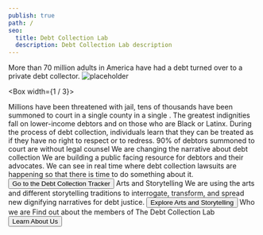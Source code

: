 ```yaml
---
publish: true
path: /
seo:
  title: Debt Collection Lab
  description: Debt Collection Lab description
---
```


<Hero>
  <Box
    xs={{ fontSize: 24 }}
    sm={{ fontSize: 40 }}
    component="p"
    textAlign="center"
    maxWidth={600}
  >
    More than 70 million adults in America have had a debt turned over to a
    private debt collector.
  </Box>
</Hero>

<Block>

<Box display="flex" alignItems="center">

<Box mr={8}>

<img src="https://via.placeholder.com/360x240" alt="placeholder" />

</Box>

<Box width={1 / 3}>

<Typography>
  Millions have been threatened with jail, tens of thousands have been summoned
  to court in a single county in a single . The greatest indignities fall on
  lower-income debtors and on those who are Black or Latinx. During the process
  of debt collection, individuals learn that they can be treated as if they have
  no right to respect or to redress.
</Typography>

</Box>

</Box>

<Box m={4} display="flex" justifyContent="right">
  <Box
    maxWidth={240}
    ml="auto"
    component="p"
    display="flex"
    flexDirection="column"
  >
    <Typography variant="h1" component="span">
      90%
    </Typography>
    <Typography variant="h6" component="span">
      of debtors summoned to court are without legal counsel
    </Typography>
  </Box>
</Box>

<Box maxWidth={460} mr="auto" component="p">
  <Typography variant="h3" component="p">
    We are changing the narrative about debt collection
  </Typography>
</Box>

<Callout mt={4}>
  <Box maxWidth={600}>
    <Typography variant="h4" component="h2" align="center">
      We are building a public facing resource for debtors and their advocates.
    </Typography>
  </Box>
  <Box maxWidth={460} m={3}>
    <Typography align="center">
      We can see in real time where debt collection lawsuits are happening so
      that there is time to do something about it.
    </Typography>
  </Box>
  <Button color="primary" variant="contained">
    Go to the Debt Collection Tracker
  </Button>
</Callout>

<Callout image="https://via.placeholder.com/300x250" placement="right">
  <Typography variant="h4" component="h2">
    Arts and Storytelling
  </Typography>
  <Box mt={3} mb={3} maxWidth={420}>
    <Typography>
      We are using the arts and different storytelling traditions to
      interrogate, transform, and spread new dignifying narratives for debt
      justice.
    </Typography>
  </Box>
  <Button color="primary" variant="contained">
    Explore Arts and Storytelling
  </Button>
</Callout>

<Callout>
  <Box maxWidth={600}>
    <Typography variant="h4" component="h2" align="center">
      Who we are
    </Typography>
  </Box>
  <Box maxWidth={460} m={3}>
    <Typography align="center">
      Find out about the members of The Debt Collection Lab
    </Typography>
  </Box>
  <Button color="primary" variant="contained">
    Learn About Us
  </Button>
</Callout>

</Block>
